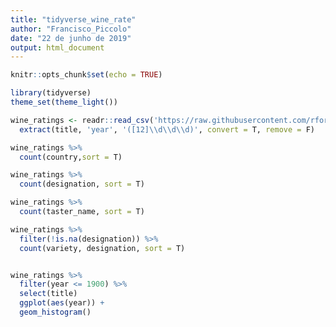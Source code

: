 ```yaml
---
title: "tidyverse_wine_rate"
author: "Francisco_Piccolo"
date: "22 de junho de 2019"
output: html_document
---
```


```r
knitr::opts_chunk$set(echo = TRUE)
```


```R
library(tidyverse)
theme_set(theme_light())

wine_ratings <- readr::read_csv('https://raw.githubusercontent.com/rfordatascience/tidytuesday/master/data/2019/2019-05-28/winemag-data-130k-v2.csv') %>% 
  extract(title, 'year', '([12]\\d\\d\\d)', convert = T, remove = F)
```

```R
wine_ratings %>% 
  count(country,sort = T)

wine_ratings %>% 
  count(designation, sort = T)

wine_ratings %>% 
  count(taster_name, sort = T)

wine_ratings %>% 
  filter(!is.na(designation)) %>% 
  count(variety, designation, sort = T)


wine_ratings %>% 
  filter(year <= 1900) %>% 
  select(title)
  ggplot(aes(year)) +
  geom_histogram()

```












